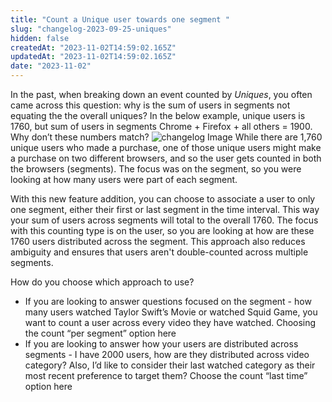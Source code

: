 ```yaml
---
title: "Count a Unique user towards one segment "
slug: "changelog-2023-09-25-uniques"
hidden: false
createdAt: "2023-11-02T14:59:02.165Z"
updatedAt: "2023-11-02T14:59:02.165Z"
date: "2023-11-02"
---
```

In the past, when breaking down an event counted by *Uniques*, you often came across this question: why is the sum of users in segments not equating the the overall uniques? 
In the below example, unique users is 1760, but sum of users in segments Chrome + Firefox + all others = 1900. Why don’t these numbers match?
![changelog Image](/changelog/uniquescount.png)
While there are 1,760 unique users who made a purchase, one of those unique users might make a purchase on two different browsers, and so the user gets counted in both the browsers (segments). The focus was on the segment, so you were looking at how many users were part of each segment.

With this new feature addition, you can choose to associate a user to only one segment, either their first or last segment in the time interval. This way your sum of users across segments will total to the overall 1760. The focus with this counting type is on the user, so you are looking at how are these 1760 users distributed across the segment. This approach also reduces ambiguity and ensures that users aren't double-counted across multiple segments.

How do you choose which approach to use? 
- If you are looking to answer questions focused on the segment - how many users watched Taylor Swift’s Movie or watched Squid Game, you want to count a user across every video they have watched. Choosing the count “per segment” option here
- If you are looking to answer how your users are distributed across segments - I have 2000 users, how are they distributed across video category? Also, I’d like to consider their last watched category as their most recent preference to target them? Choose the count “last time” option here
